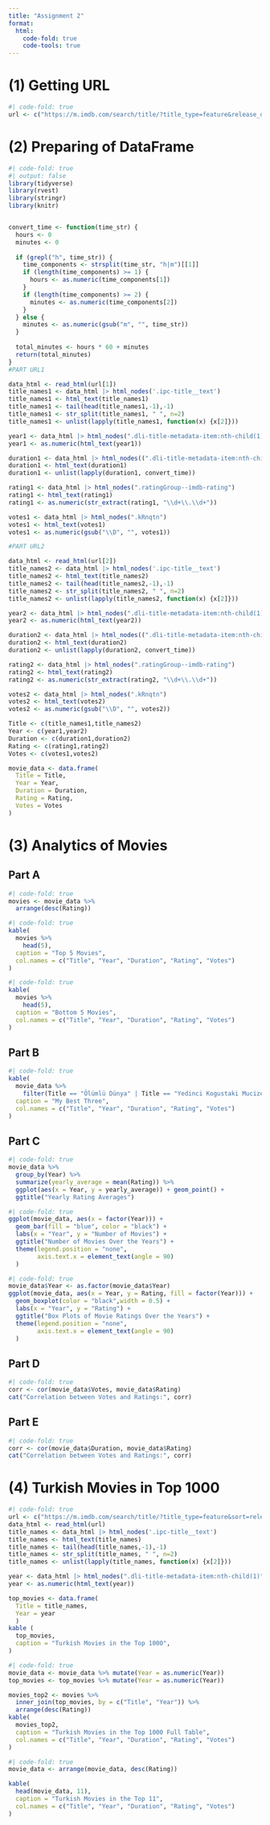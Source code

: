 ```yaml
---
title: "Assignment 2"
format:
  html:
    code-fold: true
    code-tools: true
---
```


# (1) Getting URL

```r
#| code-fold: true
url <- c("https://m.imdb.com/search/title/?title_type=feature&release_date=2010-01-01,2023-12-31&sort=release_date,asc&num_votes=2500,&country_of_origin=TR&count=250","https://m.imdb.com/search/title/?title_type=feature&release_date=,2009-12-31&sort=release_date,asc&num_votes=2500,&country_of_origin=TR&count=250")
```

# (2) Preparing of DataFrame

```r
#| code-fold: true
#| output: false
library(tidyverse)
library(rvest)
library(stringr)
library(knitr)


convert_time <- function(time_str) {
  hours <- 0
  minutes <- 0
  
  if (grepl("h", time_str)) {
    time_components <- strsplit(time_str, "h|m")[[1]]
    if (length(time_components) >= 1) {
      hours <- as.numeric(time_components[1])
    }
    if (length(time_components) >= 2) {
      minutes <- as.numeric(time_components[2])
    }
  } else {
    minutes <- as.numeric(gsub("m", "", time_str))
  }
  
  total_minutes <- hours * 60 + minutes
  return(total_minutes)
}
#PART URL1

data_html <- read_html(url[1])
title_names1 <- data_html |> html_nodes('.ipc-title__text')
title_names1 <- html_text(title_names1)
title_names1 <- tail(head(title_names1,-1),-1)
title_names1 <- str_split(title_names1, " ", n=2)
title_names1 <- unlist(lapply(title_names1, function(x) {x[2]}))

year1 <- data_html |> html_nodes(".dli-title-metadata-item:nth-child(1)")
year1 <- as.numeric(html_text(year1))

duration1 <- data_html |> html_nodes((".dli-title-metadata-item:nth-child(2)"))
duration1 <- html_text(duration1)
duration1 <- unlist(lapply(duration1, convert_time))

rating1 <- data_html |> html_nodes(".ratingGroup--imdb-rating")
rating1 <- html_text(rating1)
rating1 <- as.numeric(str_extract(rating1, "\\d+\\.\\d+"))

votes1 <- data_html |> html_nodes(".kRnqtn")
votes1 <- html_text(votes1)
votes1 <- as.numeric(gsub("\\D", "", votes1))

#PART URL2

data_html <- read_html(url[2])
title_names2 <- data_html |> html_nodes('.ipc-title__text')
title_names2 <- html_text(title_names2)
title_names2 <- tail(head(title_names2,-1),-1)
title_names2 <- str_split(title_names2, " ", n=2)
title_names2 <- unlist(lapply(title_names2, function(x) {x[2]}))

year2 <- data_html |> html_nodes(".dli-title-metadata-item:nth-child(1)")
year2 <- as.numeric(html_text(year2))

duration2 <- data_html |> html_nodes((".dli-title-metadata-item:nth-child(2)"))
duration2 <- html_text(duration2)
duration2 <- unlist(lapply(duration2, convert_time))

rating2 <- data_html |> html_nodes(".ratingGroup--imdb-rating")
rating2 <- html_text(rating2)
rating2 <- as.numeric(str_extract(rating2, "\\d+\\.\\d+"))

votes2 <- data_html |> html_nodes(".kRnqtn")
votes2 <- html_text(votes2)
votes2 <- as.numeric(gsub("\\D", "", votes2))

Title <- c(title_names1,title_names2)
Year <- c(year1,year2)
Duration <- c(duration1,duration2)
Rating <- c(rating1,rating2)
Votes <- c(votes1,votes2)

movie_data <- data.frame(
  Title = Title,
  Year = Year,
  Duration = Duration,
  Rating = Rating,
  Votes = Votes
)
```

# (3) Analytics of Movies

## Part A

```r
#| code-fold: true
movies <- movie_data %>% 
  arrange(desc(Rating))

```

```r
#| code-fold: true
kable(
  movies %>%
    head(5),
  caption = "Top 5 Movies",
  col.names = c("Title", "Year", "Duration", "Rating", "Votes")
)
```

```r
#| code-fold: true
kable(
  movies %>%
    head(5),
  caption = "Bottom 5 Movies",
  col.names = c("Title", "Year", "Duration", "Rating", "Votes")
)
```

## Part B

```r
#| code-fold: true
kable(
  movie_data %>%
    filter(Title == "Ölümlü Dünya" | Title == "Yedinci Kogustaki Mucize" | Title == "Dag II"),
  caption = "My Best Three",
  col.names = c("Title", "Year", "Duration", "Rating", "Votes")
)
```

## Part C

```r
#| code-fold: true
movie_data %>% 
  group_by(Year) %>%
  summarize(yearly_average = mean(Rating)) %>%
  ggplot(aes(x = Year, y = yearly_average)) + geom_point() +
  ggtitle("Yearly Rating Averages")
```

```r
#| code-fold: true
ggplot(movie_data, aes(x = factor(Year))) +
  geom_bar(fill = "blue", color = "black") +
  labs(x = "Year", y = "Number of Movies") +
  ggtitle("Number of Movies Over the Years") +
  theme(legend.position = "none",
        axis.text.x = element_text(angle = 90)
  )
```

```r
#| code-fold: true
movie_data$Year <- as.factor(movie_data$Year)
ggplot(movie_data, aes(x = Year, y = Rating, fill = factor(Year))) +
  geom_boxplot(color = "black",width = 0.5) +
  labs(x = "Year", y = "Rating") +
  ggtitle("Box Plots of Movie Ratings Over the Years") +
  theme(legend.position = "none",
        axis.text.x = element_text(angle = 90)
  )
```

## Part D

```r
#| code-fold: true
corr <- cor(movie_data$Votes, movie_data$Rating)
cat("Correlation between Votes and Ratings:", corr)
```

## Part E

```r
#| code-fold: true
corr <- cor(movie_data$Duration, movie_data$Rating)
cat("Correlation between Votes and Ratings:", corr)
```

# (4) Turkish Movies in Top 1000 

```r
#| code-fold: true
url <- c("https://m.imdb.com/search/title/?title_type=feature&sort=release_date,asc&num_votes=2500,&groups=top_1000&country_of_origin=TR&count=250")
data_html <- read_html(url)
title_names <- data_html |> html_nodes('.ipc-title__text')
title_names <- html_text(title_names)
title_names <- tail(head(title_names,-1),-1)
title_names <- str_split(title_names, " ", n=2)
title_names <- unlist(lapply(title_names, function(x) {x[2]}))

year <- data_html |> html_nodes(".dli-title-metadata-item:nth-child(1)")
year <- as.numeric(html_text(year))

top_movies <- data.frame(
  Title = title_names,
  Year = year
  )
kable (
  top_movies,
  caption = "Turkish Movies in the Top 1000",
)
```

```r
#| code-fold: true
movie_data <- movie_data %>% mutate(Year = as.numeric(Year))
top_movies <- top_movies %>% mutate(Year = as.numeric(Year))

movies_top2 <- movies %>%
  inner_join(top_movies, by = c("Title", "Year")) %>%
  arrange(desc(Rating))
kable(
  movies_top2,
  caption = "Turkish Movies in the Top 1000 Full Table",
  col.names = c("Title", "Year", "Duration", "Rating", "Votes")
)
```

```r
#| code-fold: true
movie_data <- arrange(movie_data, desc(Rating))

kable(
  head(movie_data, 11),
  caption = "Turkish Movies in the Top 11",
  col.names = c("Title", "Year", "Duration", "Rating", "Votes")
)
```
